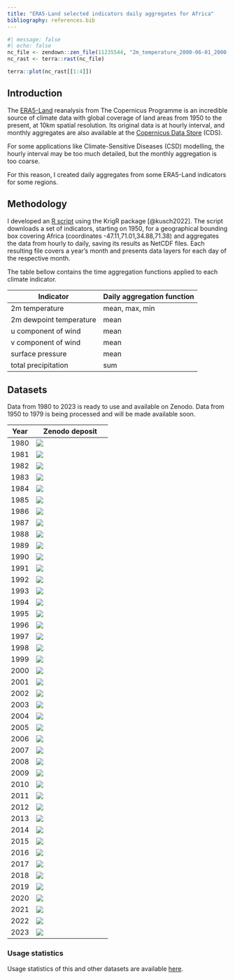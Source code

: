 ```yaml
---
title: "ERA5-Land selected indicators daily aggregates for Africa"
bibliography: references.bib
---
```


```r
#| message: false
#| echo: false
nc_file <- zendown::zen_file(11235544, "2m_temperature_2000-06-01_2000-06-30_day_max.nc")
nc_rast <- terra::rast(nc_file)

terra::plot(nc_rast[[1:4]])
```

## Introduction

The [ERA5-Land](https://cds.climate.copernicus.eu/cdsapp#!/dataset/reanalysis-era5-land?tab=overview) reanalysis from The Copernicus Programme is an incredible source of climate data with global coverage of land areas from 1950 to the present, at 10km spatial resolution. Its original data is at hourly interval, and monthly aggregates are also available at the [Copernicus Data Store](https://cds.climate.copernicus.eu) (CDS).

For some applications like Climate-Sensitive Diseases (CSD) modelling, the hourly interval may be too much detailed, but the monthly aggregation is too coarse.

For this reason, I created daily aggregates from some ERA5-Land indicators for some regions.

## Methodology

I developed an [R script](https://github.com/rfsaldanha/era5daily) using the KrigR package [@kusch2022]. The script downloads a set of indicators, starting on 1950, for a geographical bounding box covering Africa (coordinates -47.11,71.01,34.88,71.38) and aggregates the data from hourly to daily, saving its results as NetCDF files. Each resulting file covers a year's month and presents data layers for each day of the respective month.

The table bellow contains the time aggregation functions applied to each climate indicator.

| Indicator               | Daily aggregation function |
|-------------------------|----------------------------|
| 2m temperature          | mean, max, min             |
| 2m dewpoint temperature | mean                       |
| u component of wind     | mean                       |
| v component of wind     | mean                       |
| surface pressure        | mean                       |
| total precipitation     | sum                        |

## Datasets

Data from 1980 to 2023 is ready to use and available on Zenodo. Data from 1950 to 1979 is being processed and will be made available soon.

| Year | Zenodo deposit                                                                                                     |
|------------------|------------------------------------------------------|
| 1980 | [![](https://img.shields.io/badge/doi-10.5281/zenodo.11396191-green.svg)](https://doi.org/10.5281/zenodo.11396191) |
| 1981 | [![](https://img.shields.io/badge/doi-10.5281/zenodo.11396136-green.svg)](https://doi.org/10.5281/zenodo.11396136) |
| 1982 | [![](https://img.shields.io/badge/doi-10.5281/zenodo.11396006-green.svg)](https://doi.org/10.5281/zenodo.11396006) |
| 1983 | [![](https://img.shields.io/badge/doi-10.5281/zenodo.11395872-green.svg)](https://doi.org/10.5281/zenodo.11395872) |
| 1984 | [![](https://img.shields.io/badge/doi-10.5281/zenodo.11395849-green.svg)](https://doi.org/10.5281/zenodo.11395849) |
| 1985 | [![](https://img.shields.io/badge/doi-10.5281/zenodo.11395817-green.svg)](https://doi.org/10.5281/zenodo.11395817) |
| 1986 | [![](https://img.shields.io/badge/doi-10.5281/zenodo.11395763-green.svg)](https://doi.org/10.5281/zenodo.11395763) |
| 1987 | [![](https://img.shields.io/badge/doi-10.5281/zenodo.11395740-green.svg)](https://doi.org/10.5281/zenodo.11395740) |
| 1988 | [![](https://img.shields.io/badge/doi-10.5281/zenodo.11395696-green.svg)](https://doi.org/10.5281/zenodo.11395696) |
| 1989 | [![](https://img.shields.io/badge/doi-10.5281/zenodo.11395677-green.svg)](https://doi.org/10.5281/zenodo.11395677) |
| 1990 | [![](https://img.shields.io/badge/doi-10.5281/zenodo.11388406-green.svg)](https://doi.org/10.5281/zenodo.11388406) |
| 1991 | [![](https://img.shields.io/badge/doi-10.5281/zenodo.11388334-green.svg)](https://doi.org/10.5281/zenodo.11388334) |
| 1992 | [![](https://img.shields.io/badge/doi-10.5281/zenodo.11387789-green.svg)](https://doi.org/10.5281/zenodo.11387789) |
| 1993 | [![](https://img.shields.io/badge/doi-10.5281/zenodo.11387738-green.svg)](https://doi.org/10.5281/zenodo.11387738) |
| 1994 | [![](https://img.shields.io/badge/doi-10.5281/zenodo.11387688-green.svg)](https://doi.org/10.5281/zenodo.11387688) |
| 1995 | [![](https://img.shields.io/badge/doi-10.5281/zenodo.11387618-green.svg)](https://doi.org/10.5281/zenodo.11387618) |
| 1996 | [![](https://img.shields.io/badge/doi-10.5281/zenodo.11387580-green.svg)](https://doi.org/10.5281/zenodo.11387580) |
| 1997 | [![](https://img.shields.io/badge/doi-10.5281/zenodo.11387536-green.svg)](https://doi.org/10.5281/zenodo.11387536) |
| 1998 | [![](https://img.shields.io/badge/doi-10.5281/zenodo.11387451-green.svg)](https://doi.org/10.5281/zenodo.11387451) |
| 1999 | [![](https://img.shields.io/badge/doi-10.5281/zenodo.11387376-green.svg)](https://doi.org/10.5281/zenodo.11387376) |
| 2000 | [![](https://img.shields.io/badge/doi-10.5281/zenodo.11235544-green.svg)](https://doi.org/10.5281/zenodo.11235544) |
| 2001 | [![](https://img.shields.io/badge/doi-10.5281/zenodo.11234867-green.svg)](https://doi.org/10.5281/zenodo.11234867) |
| 2002 | [![](https://img.shields.io/badge/doi-10.5281/zenodo.11234849-green.svg)](https://doi.org/10.5281/zenodo.11234849) |
| 2003 | [![](https://img.shields.io/badge/doi-10.5281/zenodo.11234745-green.svg)](https://doi.org/10.5281/zenodo.11234745) |
| 2004 | [![](https://img.shields.io/badge/doi-10.5281/zenodo.11234713-green.svg)](https://doi.org/10.5281/zenodo.11234713) |
| 2005 | [![](https://img.shields.io/badge/doi-10.5281/zenodo.11234671-green.svg)](https://doi.org/10.5281/zenodo.11234671) |
| 2006 | [![](https://img.shields.io/badge/doi-10.5281/zenodo.11234651-green.svg)](https://doi.org/10.5281/zenodo.11234651) |
| 2007 | [![](https://img.shields.io/badge/doi-10.5281/zenodo.11234232-green.svg)](https://doi.org/10.5281/zenodo.11234232) |
| 2008 | [![](https://img.shields.io/badge/doi-10.5281/zenodo.11233620-green.svg)](https://doi.org/10.5281/zenodo.11233620) |
| 2009 | [![](https://img.shields.io/badge/doi-10.5281/zenodo.11232951-green.svg)](https://doi.org/10.5281/zenodo.11232951) |
| 2010 | [![](https://img.shields.io/badge/doi-10.5281/zenodo.11127111-green.svg)](https://doi.org/10.5281/zenodo.11127111) |
| 2011 | [![](https://img.shields.io/badge/doi-10.5281/zenodo.11127089-green.svg)](https://doi.org/10.5281/zenodo.11127089) |
| 2012 | [![](https://img.shields.io/badge/doi-10.5281/zenodo.11126935-green.svg)](https://doi.org/10.5281/zenodo.11126935) |
| 2013 | [![](https://img.shields.io/badge/doi-10.5281/zenodo.11126924-green.svg)](https://doi.org/10.5281/zenodo.11126924) |
| 2014 | [![](https://img.shields.io/badge/doi-10.5281/zenodo.11126908-green.svg)](https://doi.org/10.5281/zenodo.11126908) |
| 2015 | [![](https://img.shields.io/badge/doi-10.5281/zenodo.11126889-green.svg)](https://doi.org/10.5281/zenodo.11126889) |
| 2016 | [![](https://img.shields.io/badge/doi-10.5281/zenodo.11126864-green.svg)](https://doi.org/10.5281/zenodo.11126864) |
| 2017 | [![](https://img.shields.io/badge/doi-10.5281/zenodo.11126841-green.svg)](https://doi.org/10.5281/zenodo.11126841) |
| 2018 | [![](https://img.shields.io/badge/doi-10.5281/zenodo.11126820-green.svg)](https://doi.org/10.5281/zenodo.11126820) |
| 2019 | [![](https://img.shields.io/badge/doi-10.5281/zenodo.11126794-green.svg)](https://doi.org/10.5281/zenodo.11126794) |
| 2020 | [![](https://img.shields.io/badge/doi-10.5281/zenodo.11126758-green.svg)](https://doi.org/10.5281/zenodo.11126758) |
| 2021 | [![](https://img.shields.io/badge/doi-10.5281/zenodo.11126741-green.svg)](https://doi.org/10.5281/zenodo.11126741) |
| 2022 | [![](https://img.shields.io/badge/doi-10.5281/zenodo.11126723-green.svg)](https://doi.org/10.5281/zenodo.11126723) |
| 2023 | [![](https://img.shields.io/badge/doi-10.5281/zenodo.11105116-green.svg)](https://doi.org/10.5281/zenodo.11105116) |

### Usage statistics

Usage statistics of this and other datasets are available [here](https://rfsaldanha.github.io/pkgdash/#datasets).
